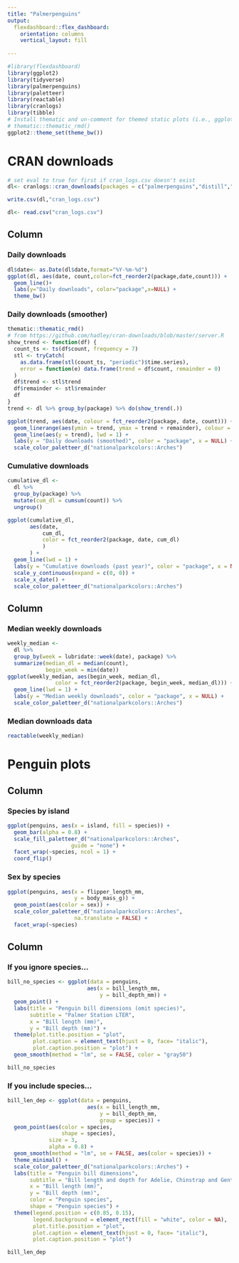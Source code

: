 ```yaml
---
title: "Palmerpenguins"
output: 
  flexdashboard::flex_dashboard:
    orientation: columns
    vertical_layout: fill
    
---
```


```r
#library(flexdashboard)
library(ggplot2)
library(tidyverse)
library(palmerpenguins)
library(paletteer)
library(reactable)
library(cranlogs)
library(tibble)
# Install thematic and un-comment for themed static plots (i.e., ggplot2)
# thematic::thematic_rmd()
ggplot2::theme_set(theme_bw())
```

# CRAN downloads

```r
# set eval to true for first if cran_logs.csv doesn't exist
dl<- cranlogs::cran_downloads(packages = c("palmerpenguins","distill","blogdown"),from = "2020-08-01",to="2021-12-01") 

write.csv(dl,"cran_logs.csv")
```

```r
dl<- read.csv("cran_logs.csv")
```


Column {data-width=450 .tabset}
-----------------------------------------------------------------------

### Daily downloads

```r

dl$date<- as.Date(dl$date,format="%Y-%m-%d")
ggplot(dl, aes(date, count,color=fct_reorder2(package,date,count))) +
  geom_line()+
  labs(y="Daily downloads", color="package",x=NULL) +
  theme_bw()

```

### Daily downloads (smoother)

```r
thematic::thematic_rmd()
# from https://github.com/hadley/cran-downloads/blob/master/server.R
show_trend <- function(df) {
  count_ts <- ts(df$count, frequency = 7)
  stl <- tryCatch(
    as.data.frame(stl(count_ts, "periodic")$time.series),
    error = function(e) data.frame(trend = df$count, remainder = 0)
  )
  df$trend <- stl$trend
  df$remainder <- stl$remainder
  df
}
trend <- dl %>% group_by(package) %>% do(show_trend(.))

ggplot(trend, aes(date, colour = fct_reorder2(package, date, count))) +
  geom_linerange(aes(ymin = trend, ymax = trend + remainder), colour = "grey85", alpha = .5, lwd = 1) +
  geom_line(aes(y = trend), lwd = 1) +
  labs(y = "Daily downloads (smoothed)", color = "package", x = NULL) +
  scale_color_paletteer_d("nationalparkcolors::Arches")
```


### Cumulative downloads

```r
cumulative_dl <- 
  dl %>% 
  group_by(package) %>% 
  mutate(cum_dl = cumsum(count)) %>% 
  ungroup() 

ggplot(cumulative_dl, 
       aes(date, 
           cum_dl, 
           color = fct_reorder2(package, date, cum_dl)
           )
       ) +
  geom_line(lwd = 1) +
  labs(y = "Cumulative downloads (past year)", color = "package", x = NULL) +
  scale_y_continuous(expand = c(0, 0)) +
  scale_x_date() +
  scale_color_paletteer_d("nationalparkcolors::Arches")
```


Column {data-width=550}
-----------------------------------------------------------------------

### Median weekly downloads

```r
weekly_median <-
  dl %>% 
  group_by(week = lubridate::week(date), package) %>% 
  summarize(median_dl = median(count),
            begin_week = min(date))
ggplot(weekly_median, aes(begin_week, median_dl, 
               color = fct_reorder2(package, begin_week, median_dl))) +
  geom_line(lwd = 1) +
  labs(y = "Median weekly downloads", color = "package", x = NULL) +
  scale_color_paletteer_d("nationalparkcolors::Arches")
```

### Median downloads data
```r
reactable(weekly_median)
```



# Penguin plots

## Column

### Species by island

```r
ggplot(penguins, aes(x = island, fill = species)) +
  geom_bar(alpha = 0.8) +
  scale_fill_paletteer_d("nationalparkcolors::Arches",
                    guide = "none") +
  facet_wrap(~species, ncol = 1) +
  coord_flip()
```

### Sex by species

```r
ggplot(penguins, aes(x = flipper_length_mm,
                     y = body_mass_g)) +
  geom_point(aes(color = sex)) +
  scale_color_paletteer_d("nationalparkcolors::Arches",
                     na.translate = FALSE) +
  facet_wrap(~species)
```

## Column

### If you ignore species...

```r
bill_no_species <- ggplot(data = penguins,
                         aes(x = bill_length_mm,
                             y = bill_depth_mm)) +
  geom_point() +
  labs(title = "Penguin bill dimensions (omit species)",
       subtitle = "Palmer Station LTER",
       x = "Bill length (mm)",
       y = "Bill depth (mm)") +
  theme(plot.title.position = "plot",
        plot.caption = element_text(hjust = 0, face= "italic"),
        plot.caption.position = "plot") +
  geom_smooth(method = "lm", se = FALSE, color = "gray50")

bill_no_species
```

### If you include species...

```r
bill_len_dep <- ggplot(data = penguins,
                         aes(x = bill_length_mm,
                             y = bill_depth_mm,
                             group = species)) +
  geom_point(aes(color = species,
                 shape = species),
             size = 3,
             alpha = 0.8) +
  geom_smooth(method = "lm", se = FALSE, aes(color = species)) +
  theme_minimal() +
  scale_color_paletteer_d("nationalparkcolors::Arches") +
  labs(title = "Penguin bill dimensions",
       subtitle = "Bill length and depth for Adelie, Chinstrap and Gentoo Penguins at Palmer Station LTER",
       x = "Bill length (mm)",
       y = "Bill depth (mm)",
       color = "Penguin species",
       shape = "Penguin species") +
  theme(legend.position = c(0.85, 0.15),
        legend.background = element_rect(fill = "white", color = NA),
        plot.title.position = "plot",
        plot.caption = element_text(hjust = 0, face= "italic"),
        plot.caption.position = "plot")

bill_len_dep
```